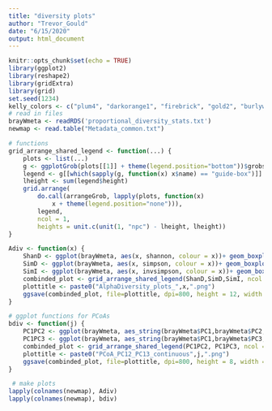 ```yaml
---
title: "diversity plots"
author: "Trevor_Gould"
date: "6/15/2020"
output: html_document
---
```


```r
knitr::opts_chunk$set(echo = TRUE)
library(ggplot2)
library(reshape2)
library(gridExtra)
library(grid)
set.seed(1234)
kelly_colors <- c("plum4", "darkorange1", "firebrick", "gold2", "burlywood3", "gray51", "springgreen4", "lightpink2", "deepskyblue4", "lightsalmon2", "mediumpurple4", "orange", "maroon", "yellow3", "brown4", "yellow4", "sienna4", "chocolate", "gray19","#74c476", "lightskyblue2")
# read in files
brayWmeta <- readRDS('proportional_diversity_stats.txt')
newmap <- read.table("Metadata_common.txt")
```


```r
# functions
grid_arrange_shared_legend <- function(...) {
    plots <- list(...)
    g <- ggplotGrob(plots[[1]] + theme(legend.position="bottom"))$grobs
    legend <- g[[which(sapply(g, function(x) x$name) == "guide-box")]]
    lheight <- sum(legend$height)
    grid.arrange(
        do.call(arrangeGrob, lapply(plots, function(x)
            x + theme(legend.position="none"))),
        legend,
        ncol = 1,
        heights = unit.c(unit(1, "npc") - lheight, lheight))
}

Adiv <- function(x) {
    ShanD <- ggplot(brayWmeta, aes(x, shannon, colour = x))+ geom_boxplot(outlier.shape = NA) + geom_point(position=position_jitterdodge(),alpha=0.3)+ theme_bw() + theme(legend.position = "bottom") + ylab("Shannon") + theme(axis.title.x=element_blank(), axis.text.x=element_blank(),axis.ticks.x=element_blank())
    SimD <- ggplot(brayWmeta, aes(x, simpson, colour = x))+ geom_boxplot(outlier.shape = NA) + geom_point(position=position_jitterdodge(),alpha=0.3)+ theme_bw() + theme(legend.position = "bottom") + ylab("Simpson") + theme(axis.title.x=element_blank(), axis.text.x=element_blank(),axis.ticks.x=element_blank())
    SimI <- ggplot(brayWmeta, aes(x, invsimpson, colour = x))+ geom_boxplot(outlier.shape = NA) + geom_point(position=position_jitterdodge(),alpha=0.3)+ theme_bw() + theme(legend.position = "bottom") + ylab("Inverse_Simpson") + theme(axis.text.x = element_text(angle = 90, hjust = 1))
    combinded_plot <- grid_arrange_shared_legend(ShanD,SimD,SimI, ncol = 1)
    plottitle <- paste0("AlphaDiversity_plots_",x,".png")
    ggsave(combinded_plot, file=plottitle, dpi=800, height = 12, width = 6, units = "in")
}

# ggplot functions for PCoAs
bdiv <- function(j) {
    PC1PC2 <- ggplot(brayWmeta, aes_string(brayWmeta$PC1,brayWmeta$PC2, colour = j)) + geom_point(size=2) + theme_bw() + theme(legend.position = "bottom")  + xlab(paste0("PC1: ",(var_explained[1]), "% variance")) + ylab(paste0("PC2: ",(var_explained[2]), "% variance"))
    PC1PC3 <- ggplot(brayWmeta, aes_string(brayWmeta$PC1,brayWmeta$PC3, colour = j)) + geom_point(size=2) + theme_bw() + theme(legend.position = "bottom")  + xlab(paste0("PC1: ",(var_explained[1]), "% variance")) + ylab(paste0("PC3: ",(var_explained[3]), "% variance"))
    combinded_plot <- grid_arrange_shared_legend(PC1PC2, PC1PC3, ncol = 1)
    plottitle <- paste0("PCoA_PC12_PC13_continuous",j,".png")
    ggsave(combinded_plot, file=plottitle, dpi=800, height = 8, width = 6, units = "in")
}

 # make plots   
lapply(colnames(newmap), Adiv)
lapply(colnames(newmap), bdiv)
```
